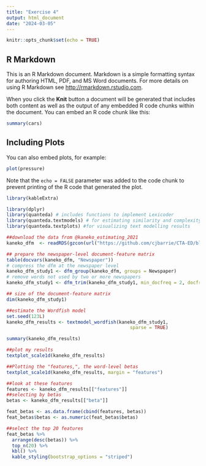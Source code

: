 ```yaml
---
title: "Exercise 4"
output: html_document
date: "2024-03-05"
---
```


```r
knitr::opts_chunk$set(echo = TRUE)
```

## R Markdown

This is an R Markdown document. Markdown is a simple formatting syntax for authoring HTML, PDF, and MS Word documents. For more details on using R Markdown see <http://rmarkdown.rstudio.com>.

When you click the **Knit** button a document will be generated that includes both content as well as the output of any embedded R code chunks within the document. You can embed an R code chunk like this:

```r
summary(cars)
```

## Including Plots

You can also embed plots, for example:

```r
plot(pressure)
```

Note that the `echo = FALSE` parameter was added to the code chunk to prevent printing of the R code that generated the plot.

```r
library(kableExtra)
```

```r
library(dplyr)
library(quanteda) # includes functions to implement Lexicoder
library(quanteda.textmodels) # for estimating similarity and complexity measures
library(quanteda.textplots) #for visualizing text modelling results
```

```r
##download the data from @kaneko_estimating_2021
kaneko_dfm  <- readRDS(gzcon(url("https://github.com/cjbarrie/CTA-ED/blob/main/data/wordscaling/study1_kaneko.rds?raw=true")))
```

```r
## prepare the newspaper-level document-feature matrix
table(docvars(kaneko_dfm, "Newspaper"))
# compress the dfm at the newspaper level
kaneko_dfm_study1 <- dfm_group(kaneko_dfm, groups = Newspaper)
# remove words not used by two or more newspapers
kaneko_dfm_study1 <- dfm_trim(kaneko_dfm_study1, min_docfreq = 2, docfreq_type = "count")

## size of the document-feature matrix
dim(kaneko_dfm_study1)
```

```r
##estimate the Wordfish model 
set.seed(123L)
kaneko_dfm_results <- textmodel_wordfish(kaneko_dfm_study1, 
                                             sparse = TRUE)
```

```r
summary(kaneko_dfm_results)
```
```r
##plot my results
textplot_scale1d(kaneko_dfm_results)
```
```r
##Plotting the "features,", the word-level betas
textplot_scale1d(kaneko_dfm_results, margin = "features")
```

```r
##look at these features
features <- kaneko_dfm_results[["features"]]
##selecting by betas
betas <- kaneko_dfm_results[["beta"]]

feat_betas <- as.data.frame(cbind(features, betas))
feat_betas$betas <- as.numeric(feat_betas$betas)

##select the top 20 features
feat_betas %>%
  arrange(desc(betas)) %>%
  top_n(20) %>% 
  kbl() %>%
  kable_styling(bootstrap_options = "striped")

```



